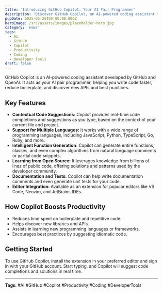 ```yaml
---
title: 'Introducing GitHub Copilot: Your AI Pair Programmer'
description: 'Discover GitHub Copilot, an AI-powered coding assistant that helps you write code faster and smarter. Learn about its features and how it can boost your productivity.'
pubDate: 2025-05-20T09:00:00.000Z
heroImage: /src/assets/images/placeholder-hero.jpg
category: 'news'
tags:
  - AI
  - GitHub
  - Copilot
  - Productivity
  - Coding
  - Developer Tools
draft: false
---
```


GitHub Copilot is an AI-powered coding assistant developed by GitHub and OpenAI. It acts as your AI pair programmer, helping you write code faster, reduce boilerplate, and discover new APIs and best practices.

## Key Features

- **Contextual Code Suggestions:** Copilot provides real-time code completions and suggestions as you type, based on the context of your current file and project.
- **Support for Multiple Languages:** It works with a wide range of programming languages, including JavaScript, Python, TypeScript, Go, Ruby, and more.
- **Intelligent Function Generation:** Copilot can generate entire functions, classes, and even complex algorithms from natural language comments or partial code snippets.
- **Learning from Open Source:** It leverages knowledge from billions of lines of public code, offering solutions and patterns used by the developer community.
- **Documentation and Tests:** Copilot can help write documentation comments and even generate unit tests for your code.
- **Editor Integration:** Available as an extension for popular editors like VS Code, Neovim, and JetBrains IDEs.

## How Copilot Boosts Productivity

- Reduces time spent on boilerplate and repetitive code.
- Helps discover new libraries and APIs.
- Assists in learning new programming languages or frameworks.
- Encourages best practices by suggesting idiomatic code.

## Getting Started

To use GitHub Copilot, install the extension in your preferred editor and sign in with your GitHub account. Start typing, and Copilot will suggest code completions and solutions in real time.

---

**Tags:** #AI #GitHub #Copilot #Productivity #Coding #DeveloperTools
